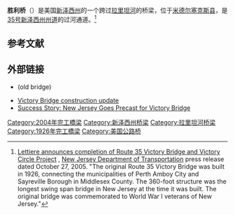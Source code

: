 {{Other uses|胜利桥}}
{{Infobox bridge
| name=Bob Graham Sunshine Skyway Bridge
| image=Victory Bridge from US 9.JPG
|caption=从[[爱迪生桥_(新泽西州)|爱迪生桥]]上看胜利桥
| carries=[[35号新泽西州州道|35号新泽西州州道]]双向四车道，再加非机动车道/人行道
| crosses=[[拉里坦河|拉里坦河]]
| locale=[[新泽西州|新泽西州]][[米德尔塞克斯县_(新泽西州)|米德尔塞克斯县]][[Sayreville,_New_Jersey|Sayreville]]和[[Perth_Amboy,_New_Jersey|Perth Amboy]]之间
| maint=[[New_Jersey_Department_of_Transportation|New Jersey Department of Transportation]]
| id=
| height=
| design=[[segmental_bridge|segmental]] [[precast_concrete|precast concrete]]
| mainspan=
| length=
| width=
| clearance=
| open=1926（第一代胜利桥，拆毁于2004年）<br>2004年6月8日（第二代胜利桥）
|coordinates = {{coord|40|30|28|N|74|17|31|W|display=inline,title}}
}}

'''胜利桥'''（{{lang-en|Victory Bridge}}）是美国[[新泽西州|新泽西州]]的一个跨过[[拉里坦河|拉里坦河]]的桥梁，位于[[米德尔塞克斯县_(新泽西州)|米德尔塞克斯县]]，是[[35号新泽西州州道|35号新泽西州州道]]的过河通道。<ref>[http://www.state.nj.us/transportation/press/2005/102705.shtm Lettiere announces completion of Route 35 Victory Bridge and Victory Circle Project] {{webarchive|url=https://web.archive.org/web/20061206113432/http://www.state.nj.us/transportation/press/2005/102705.shtm |date=2006-12-06 }}, [[New_Jersey_Department_of_Transportation|New Jersey Department of Transportation]] press release dated October 27, 2005. "The original Route 35 Victory Bridge was built in 1926, connecting the municipalities of Perth Amboy City and Sayreville Borough in Middlesex County. The 360-foot structure was the longest swing span bridge in New Jersey at the time it was built. The original bridge was commemorated to World War I veterans of New Jersey."</ref>

==参考文献==
{{Reflist}}

==外部链接==
*{{HAER |survey=NJ-120 |id=nj1642 |title=Victory Bridge}} (old bridge)
*[http://www.state.nj.us/transportation/commuter/roads/rt35victory/ Victory Bridge construction update] {{Wayback|url=http://www.state.nj.us/transportation/commuter/roads/rt35victory/ |date=20130814034340 }}
*[http://www.fhwa.dot.gov/hfl/successstory.cfm?id=19 Success Story: New Jersey Goes Precast for Victory Bridge]
{{Crossings navbox
|structure        = 桥梁
|place            = [[拉里坦河|拉里坦河]]
|bridge           = 胜利桥
|bridge signs     = [[File:Circle_sign_35.svg|20px]]
|upstream         = [[爱迪生桥_(新泽西州)|爱迪生桥]]
|upstream signs   = [[File:US_9.svg|20px]]
|downstream       = [[拉里坦湾开合桥|拉里坦湾开合桥]]
|downstream signs = 
}}

[[Category:2004年完工橋梁|Category:2004年完工橋梁]]
[[Category:新泽西州桥梁|Category:新泽西州桥梁]]
[[Category:拉里坦河桥梁|Category:拉里坦河桥梁]]
[[Category:1926年完工橋梁|Category:1926年完工橋梁]]
[[Category:美国公路桥|Category:美国公路桥]]